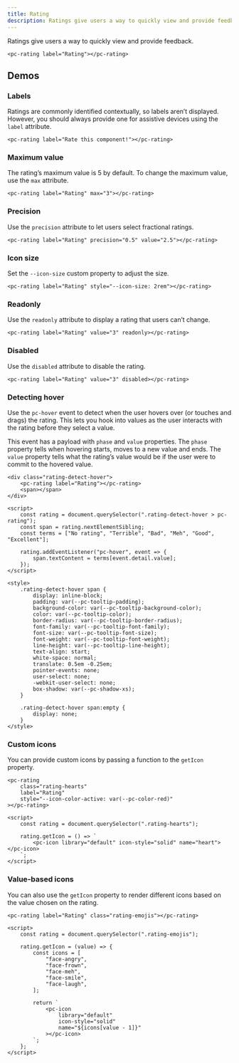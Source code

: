 ```yaml
---
title: Rating
description: Ratings give users a way to quickly view and provide feedback.
---
```


Ratings give users a way to quickly view and provide feedback.

```demo:open
<pc-rating label="Rating"></pc-rating>
```

## Demos

### Labels

Ratings are commonly identified contextually, so labels aren’t displayed. However, you should always provide one for assistive devices using the `label` attribute.

```demo
<pc-rating label="Rate this component!"></pc-rating>
```

### Maximum value

The rating’s maximum value is 5 by default. To change the maximum value, use the `max` attribute.

```demo
<pc-rating label="Rating" max="3"></pc-rating>
```

### Precision

Use the `precision` attribute to let users select fractional ratings.

```demo
<pc-rating label="Rating" precision="0.5" value="2.5"></pc-rating>
```

### Icon size

Set the `--icon-size` custom property to adjust the size.

```demo
<pc-rating label="Rating" style="--icon-size: 2rem"></pc-rating>
```

### Readonly

Use the `readonly` attribute to display a rating that users can’t change.

```demo
<pc-rating label="Rating" value="3" readonly></pc-rating>
```

### Disabled

Use the `disabled` attribute to disable the rating.

```demo
<pc-rating label="Rating" value="3" disabled></pc-rating>
```

### Detecting hover

Use the `pc-hover` event to detect when the user hovers over (or touches and drags) the rating. This lets you hook into values as the user interacts with the rating before they select a value.

This event has a payload with `phase` and `value` properties. The `phase` property tells when hovering starts, moves to a new value and ends. The `value` property tells what the rating’s value would be if the user were to commit to the hovered value.

```demo
<div class="rating-detect-hover">
    <pc-rating label="Rating"></pc-rating>
    <span></span>
</div>

<script>
    const rating = document.querySelector(".rating-detect-hover > pc-rating");
    const span = rating.nextElementSibling;
    const terms = ["No rating", "Terrible", "Bad", "Meh", "Good", "Excellent"];

    rating.addEventListener("pc-hover", event => {
        span.textContent = terms[event.detail.value];
    });
</script>

<style>
    .rating-detect-hover span {
        display: inline-block;
        padding: var(--pc-tooltip-padding);
        background-color: var(--pc-tooltip-background-color);
        color: var(--pc-tooltip-color);
        border-radius: var(--pc-tooltip-border-radius);
        font-family: var(--pc-tooltip-font-family);
        font-size: var(--pc-tooltip-font-size);
        font-weight: var(--pc-tooltip-font-weight);
        line-height: var(--pc-tooltip-line-height);
        text-align: start;
        white-space: normal;
        translate: 0.5em -0.25em;
        pointer-events: none;
        user-select: none;
        -webkit-user-select: none;
        box-shadow: var(--pc-shadow-xs);
    }

    .rating-detect-hover span:empty {
        display: none;
    }
</style>
```

### Custom icons

You can provide custom icons by passing a function to the `getIcon` property.

```demo
<pc-rating
    class="rating-hearts"
    label="Rating"
    style="--icon-color-active: var(--pc-color-red)"
></pc-rating>

<script>
    const rating = document.querySelector(".rating-hearts");

    rating.getIcon = () => `
        <pc-icon library="default" icon-style="solid" name="heart"></pc-icon>
    `;
</script>
```

### Value‐based icons

You can also use the `getIcon` property to render different icons based on the value chosen on the rating.

```demo
<pc-rating label="Rating" class="rating-emojis"></pc-rating>

<script>
    const rating = document.querySelector(".rating-emojis");

    rating.getIcon = (value) => {
        const icons = [
            "face-angry",
            "face-frown",
            "face-meh",
            "face-smile",
            "face-laugh",
        ];

        return `
            <pc-icon
                library="default"
                icon-style="solid"
                name="${icons[value - 1]}"
            ></pc-icon>
        `;
    };
</script>
```
